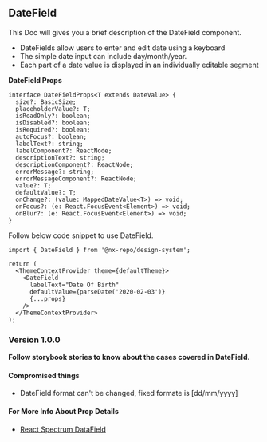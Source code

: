 
<Meta title="MDX/DateField" component={DateField} />


## DateField

This Doc will gives you a brief description of the DateField component.

- DateFields allow users to enter and edit date using a keyboard
- The simple date input can include day/month/year.
- Each part of a date value is displayed in an individually editable segment

**DateField Props**

```tsx
interface DateFieldProps<T extends DateValue> {
  size?: BasicSize;
  placeholderValue?: T;
  isReadOnly?: boolean;
  isDisabled?: boolean;
  isRequired?: boolean;
  autoFocus?: boolean;
  labelText?: string;
  labelComponent?: ReactNode;
  descriptionText?: string;
  descriptionComponent?: ReactNode;
  errorMessage?: string;
  errorMessageComponent?: ReactNode;
  value?: T;
  defaultValue?: T;
  onChange?: (value: MappedDateValue<T>) => void;
  onFocus?: (e: React.FocusEvent<Element>) => void;
  onBlur?: (e: React.FocusEvent<Element>) => void;
}
```

Follow below code snippet to use DateField.

```tsx
import { DateField } from '@nx-repo/design-system';

return (
  <ThemeContextProvider theme={defaultTheme}>
    <DateField
      labelText="Date Of Birth"
      defaultValue={parseDate('2020-02-03')}
      {...props}
    />
  </ThemeContextProvider>
);
```

### Version 1.0.0

**Follow storybook stories to know about the cases covered in DateField.**

#### **Compromised things**

- DateField format can't be changed, fixed formate is [dd/mm/yyyy]

#### For More Info About Prop Details

- [React Spectrum DataField](https://react-spectrum.adobe.com/react-spectrum/DateField.html#props)

